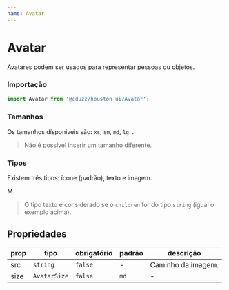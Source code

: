 ```yaml
---
name: Avatar
---
```




# Avatar

Avatares podem ser usados ​​para representar pessoas ou objetos.

### Importação

```js
import Avatar from '@eduzz/houston-ui/Avatar';
```

### Tamanhos

Os tamanhos dísponiveis são: `xs`, `sm`, `md`, `lg `.

<Playground>
  <Row alignItems='center'>
    <Column xs='auto'>
      <Avatar size='xs' />
    </Column>
    <Column xs='auto'>
      <Avatar size='sm' />
    </Column>
    <Column xs='auto'>
      <Avatar size='md' />
    </Column>
    <Column xs='auto'>
      <Avatar size='lg' />
    </Column>
  </Row>
</Playground>

> Não é possível inserir um tamanho diferente.

### Tipos

Existem três tipos: ícone (padrão), texto e imagem.

<Playground>
  <Row alignItems='center'>
    <Column xs='auto'>
      <Avatar size='lg' />
    </Column>
    <Column xs='auto'>
      <Avatar size='lg'>M</Avatar>
    </Column>
    <Column xs='auto'>
      <Avatar size='lg' src='https://www.fillmurray.com/100/100' />
    </Column>
  </Row>
</Playground>

> O tipo texto é considerado se o `children` for do tipo `string` (igual o exemplo acima).

## Propriedades

| prop | tipo         | obrigatório | padrão | descrição          |
| ---- | ------------ | ----------- | ------ | ------------------ |
| src  | `string`     | `false`     | -      | Caminho da imagem. |
| size | `AvatarSize` | `false`     | `md`   | -                  |
